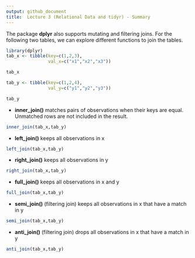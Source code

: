 ```yaml
---
output: github_document
title:  Lecture 3 (Relational Data and tidyr) - Summary
---
```


<!-- README.md is generated from README.Rmd. Please edit that file -->
The package **dplyr** also supports mutating and filtering joins. For the following two tables, we can explore different functions to join the tables.

```r
library(dplyr)
tab_x <- tibble(key=c(1,2,3),
                val_x=c("x1","x2","x3"))

tab_x

tab_y <- tibble(key=c(1,2,4),
                val_y=c("y1","y2","y3"))

tab_y

```

* **inner_join()** matches pairs of observations when their keys are equal. Unmatched rows are not included in the result.

```r
inner_join(tab_x,tab_y)
```

* **left_join()** keeps all observations in x
```r
left_join(tab_x,tab_y)
```

* **right_join()** keeps all observations in y

```r
right_join(tab_x,tab_y)
```

* **full_join()** keeps all observations in x and y

```r
full_join(tab_x,tab_y)
```

* **semi_join()**  (filtering join) keeps all observations in x that have a match in y
```r
semi_join(tab_x,tab_y)
```


* **anti_join()**  (filtering join) drops all observations in x that have a match in y
```r
anti_join(tab_x,tab_y)
```